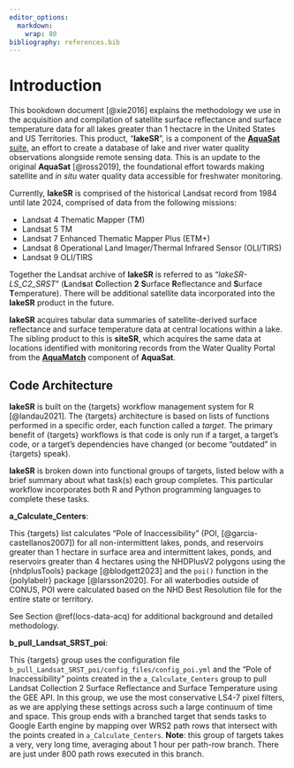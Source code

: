 ```yaml
---
editor_options: 
  markdown: 
    wrap: 80
bibliography: references.bib
---
```


# Introduction

This bookdown document [@xie2016] explains the methodology we use in the
acquisition and compilation of satellite surface reflectance and surface
temperature data for all lakes greater than 1 hectacre in the United States and
US Territories. This product, "**lakeSR**", is a component of the [**AquaSat**
suite](https://github.com/aquasat), an effort to create a database of lake and
river water quality observations alongside remote sensing data. This is an
update to the original **AquaSat** [@ross2019], the foundational effort towards
making satellite and *in situ* water quality data accessible for freshwater
monitoring.

Currently, **lakeSR** is comprised of the historical Landsat record from 1984
until late 2024, comprised of data from the following missions:

-   Landsat 4 Thematic Mapper (TM)
-   Landsat 5 TM
-   Landsat 7 Enhanced Thematic Mapper Plus (ETM+)
-   Landsat 8 Operational Land Imager/Thermal Infrared Sensor (OLI/TIRS)
-   Landsat 9 OLI/TIRS

Together the Landsat archive of **lakeSR** is referred to as
"*lakeSR-LS_C2_SRST*" (**L**and**s**at **C**ollection **2** **S**urface
**R**eflectance and **S**urface **T**emperature). There will be additional
satellite data incorporated into the **lakeSR** product in the future.

**lakeSR** acquires tabular data summaries of satellite-derived surface
reflectance and surface temperature data at central locations within a lake. The
sibling product to this is **siteSR**, which acquires the same data at locations
identified with monitoring records from the Water Quality Portal from the
[**AquaMatch**](https://aquasat.github.io/AquaMatch_harmonize_WQP/) component of
**AquaSat**.

## Code Architecture

**lakeSR** is built on the {targets} workflow management system for R
[@landau2021]. The {targets} architecture is based on lists of functions
performed in a specific order, each function called a *target*. The primary
benefit of {targets} workflows is that code is only run if a target, a target's
code, or a target's dependencies have changed (or become "outdated" in {targets}
speak).

**lakeSR** is broken down into functional groups of targets, listed below with a
brief summary about what task(s) each group completes. This particular workflow
incorporates both R and Python programming languages to complete these tasks.

**a_Calculate_Centers**:

This {targets} list calculates "Pole of Inaccessibility" (POI,
[@garcia-castellanos2007]) for all non-intermittent lakes, ponds, and reservoirs
greater than 1 hectare in surface area and intermittent lakes, ponds, and
reservoirs greater than 4 hectares using the NHDPlusV2 polygons using the
{nhdplusTools} package [@blodgett2023] and the `poi()` function in the
{polylabelr} package [@larsson2020]. For all waterbodies outside of CONUS, POI
were calculated based on the NHD Best Resolution file for the entire state or
territory.

See Section \@ref(locs-data-acq) for additional background and detailed
methodology.

**b_pull_Landsat_SRST_poi**:

This {targets} group uses the configuration file
`b_pull_Landsat_SRST_poi/config_files/config_poi.yml` and the "Pole of
Inaccessibility" points created in the `a_Calculate_Centers` group to pull
Landsat Collection 2 Surface Reflectance and Surface Temperature using the GEE
API. In this group, we use the most conservative LS4-7 pixel filters, as we are
applying these settings across such a large continuum of time and space. This
group ends with a branched target that sends tasks to Google Earth engine by
mapping over WRS2 path rows that intersect with the points created in
`a_Calculate_Centers`. **Note**: this group of targets takes a very, very long
time, averaging about 1 hour per path-row branch. There are just under 800 path
rows executed in this branch.

<!-- See Section \@ref(LS-C2-SRST) for additional background and detailed -->
<!-- methodology. -->

<!-- ## Running the code within this repository -->

<!-- If you have followed all of the set up instructions, including those outlined in -->
<!-- Section \@ref(software-settings), the code within this repository can be -->
<!-- triggered by running the `run_targets.Rmd` file with the R Project file -->
<!-- `AquaMatch_lakeSR.rproj` open in your RStudio console. -->
